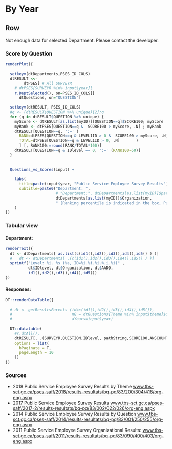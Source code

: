 


# By Year



## Row  {.tabset .tabset-fade}

Not enough data for selected Department.  Please contact the developer.

### Score by Question {data-height=600} 

```r

renderPlot({
  
  setkeyv(dtDepartments,PSES_ID_COLS)
  dtRESULT <<- 
        dtPSES[ # All SURVEYR
    # dtPSES[SURVEYR %in% input$year][
    r.DeptSelected(), on=PSES_ID_COLS][
      dtQuestions, on="QUESTION"]
  
  setkeyv(dtRESULT, PSES_ID_COLS)
  #q <- (dtRESULT$QUESTION %>% unique)[2];q
  for (q in dtRESULT$QUESTION %>% unique) {
    myScore <- dtRESULT[as.list(myID)][QUESTION==q]$SCORE100; myScore
    myRank <- dtPSES[QUESTION==q &  SCORE100 > myScore, .N] ; myRank
    dtRESULT[QUESTION==q, ':=' (
      RANK=dtPSES[QUESTION==q & LEVEL1ID > 0 &  SCORE100 > myScore, .N],
      TOTAL=dtPSES[QUESTION==q & LEVEL1ID > 0, .N]       )
      ] [, RANK100:=round(RANK/TOTAL*100)]
    dtRESULT[QUESTION==q & IDlevel == 0, ':=' (RANK100=50)]
  }
  
  
  Questions_vs_Scores(input) +
    
    labs(
      title=paste(input$year, "Public Service Employee Survey Results"), 
      subtitle=paste0("Department: ",
                      # "Department:", dtDepartments[as.list(myID)]$pathString, 
                      dtDepartments[as.list(myID)]$Organization,
                      " (Ranking percentile is indicated in the box, Public Service average is marked by cross)")
    ) 
})
```

### Tabular view {data-height=600} 


#### Department:
```r

renderText({
  dt <- dtDepartments[ as.list(c(id1(),id2(),id3(),id4(),id5() ) )]
  #   dt <- dtDepartments[ .(c(id1(),id2(),id3(),id4(),id5() ) )]
  sprintf("Level: %i. %s (%s, ID=%i.%i.%i.%.i.%i)" , 
          dt$IDlevel, dt$Organization, dt$AADD, 
          id1(),id2(),id3(),id4(),id5())
})
```

#### Responses:
```r

DT::renderDataTable({
  
  # dt <- getResultsParents (id=c(id1(),id2(),id3(),id4(),id5()),
  #                          nQ = dtQuestions[Theme %in% input$theme]$QUESTION,
  #                          aYears=input$year) 
  
  DT::datatable(
    #r.dtAll(),
    dtRESULT[, .(SURVEYR,QUESTION,IDlevel, pathString,SCORE100,ANSCOUNT)],
    options = list(
      bPaginate = T,
      pageLength = 10
    ))
})

```




### Sources


- 2018 Public Service Employee Survey Results by Theme
<!-- for Science and Engineering:    -->
[www.tbs-sct.gc.ca/pses-saff/2018/results-resultats/bq-pq/83/200/304/418/org-eng.aspx]({data-height=50} )
- 2017 Public Service Employee Survey Results 
<!-- for SCIENCE AND ENGINEERING:     -->
[www.tbs-sct.gc.ca/pses-saff/2017-2/results-resultats/bq-pq/83/002/022/026/org-eng.aspx]()
- 2014 Public Service Employee Survey Results by Question 
<!-- for Science and Engineering:    -->
[www.tbs-sct.gc.ca/pses-saff/2014/results-resultats/bq-pq/83/001/250/255/org-eng.aspx]()
- 2011 Public Service Employee Survey Organizational Results: 
<!-- Science and Engineering:    -->
[www.tbs-sct.gc.ca/pses-saff/2011/results-resultats/bq-pq/83/090/400/403/org-eng.aspx]()


